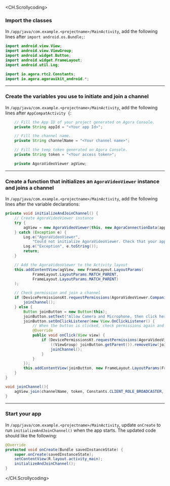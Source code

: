 <PlatformWrapper platform="android">

<CH.Scrollycoding>
### Import the <Vg k="UIK" /> classes

In `/app/java/com.example.<projectname>/MainActivity`, add the following lines after `import android.os.Bundle;`:

```java MainActivity focus=1:8
import android.view.View;
import android.view.ViewGroup;
import android.widget.Button;
import android.widget.FrameLayout;
import android.util.Log;

import io.agora.rtc2.Constants;
import io.agora.agorauikit_android.*;
```

---

### Create the variables you use to initiate and join a channel

In `/app/java/com.example.<projectname>/MainActivity`, add the following lines after `AppCompatActivity {`:

```java MainActivity focus=1:8
    // Fill the App ID of your project generated on Agora Console.
    private String appId = "<Your app Id>";

    // Fill the channel name.
    private String channelName = "<Your channel name>";

    // Fill the temp token generated on Agora Console.
    private String token = "<Your access token>";

    private AgoraVideoViewer agView;

```
---

### Create a function that initializes an `AgoraVideoViewer` instance and joins a channel

In `/app/java/com.example.<projectname>/MainActivity`, add the following lines after the variable declarations:

```java MainActivity focus=3:6
private void initializeAndJoinChannel() {
    // Create AgoraVideoViewer instance
    try {
        agView = new AgoraVideoViewer(this, new AgoraConnectionData(appId, token), AgoraVideoViewer.Style.FLOATING, new AgoraSettings(), null);
    } catch (Exception e) {
        Log.e("AgoraVideoViewer",
            "Could not initialize AgoraVideoViewer. Check that your app Id is valid.");
        Log.e("Exception", e.toString());
        return;
    }

    // Add the AgoraVideoViewer to the Activity layout
    this.addContentView(agView, new FrameLayout.LayoutParams(
            FrameLayout.LayoutParams.MATCH_PARENT,
            FrameLayout.LayoutParams.MATCH_PARENT)
    );

    // Check permission and join a channel
    if (DevicePermissionsKt.requestPermissions(AgoraVideoViewer.Companion, this)) {
        joinChannel();
    } else {
        Button joinButton = new Button(this);
        joinButton.setText("Allow Camera and Microphone, then click here");
        joinButton.setOnClickListener(new View.OnClickListener() {
            // When the button is clicked, check permissions again and join channel
            @Override
            public void onClick(View view) {
                if (DevicePermissionsKt.requestPermissions(AgoraVideoViewer.Companion, getApplicationContext())) {
                    ((ViewGroup) joinButton.getParent()).removeView(joinButton);
                    joinChannel();
                }
            }
        });
        this.addContentView(joinButton, new FrameLayout.LayoutParams(FrameLayout.LayoutParams.MATCH_PARENT, 200));
    }
}

void joinChannel(){
    agView.join(channelName, token, Constants.CLIENT_ROLE_BROADCASTER, 0);
}
```

---

### Start your app

In `/app/java/com.example.<projectname>/MainActivity`, update `onCreate` to run `initializeAndJoinChannel()` when the app starts. The updated code should like the following:

```java MainActivity focus=3:6
@Override
protected void onCreate(Bundle savedInstanceState) {
    super.onCreate(savedInstanceState);
    setContentView(R.layout.activity_main);
    initializeAndJoinChannel();
}
```

</CH.Scrollycoding>

</PlatformWrapper>

